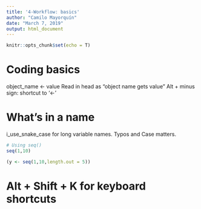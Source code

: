 ```yaml
---
title: '4-Workflow: basics'
author: "Camilo Mayorquín"
date: "March 7, 2019"
output: html_document
---
```


```r
knitr::opts_chunk$set(echo = T)
```

# Coding basics

object_name <- value
Read in head as "object name gets value"
Alt + minus sign: shortcut to '<-' 

# What's in a name

i_use_snake_case for long variable names.
Typos and Case matters.


```r
# Using seq()
seq(1,10)

(y <- seq(1,10,length.out = 5))
```


# Alt + Shift + K for keyboard shortcuts

